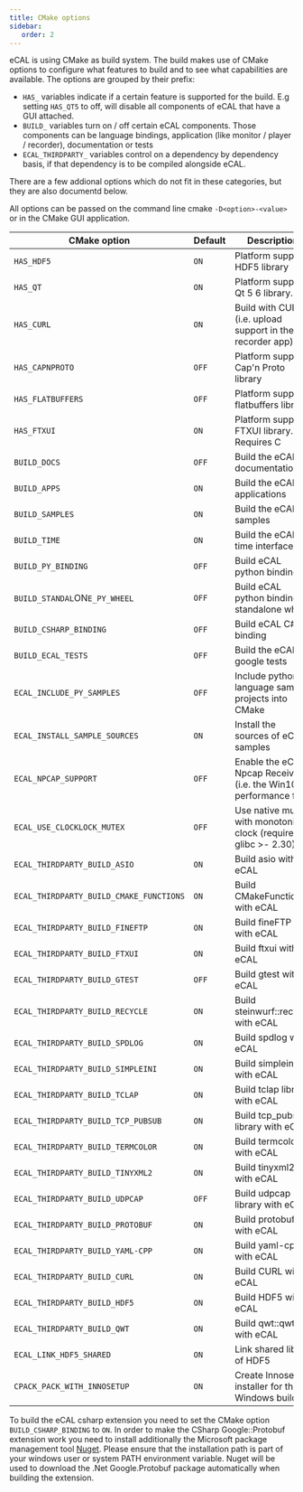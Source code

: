 ```yaml
---
title: CMake options
sidebar:
   order: 2
---
```


eCAL is using CMake as build system.
The build makes use of CMake options to configure what features to build and to see what capabilities are available.
The options are grouped by their prefix:

- ``HAS_`` variables indicate if a certain feature is supported for the build. E.g setting ``HAS_QT5`` to off, will disable all components of eCAL that have a GUI attached.
- ``BUILD_`` variables turn on / off certain eCAL components. Those components can be language bindings, application (like monitor / player / recorder), documentation or tests
- ``ECAL_THIRDPARTY_`` variables control on a dependency by dependency basis, if that dependency is to be compiled alongside eCAL.

There are a few addional options which do not fit in these categories, but they are also documentd below.

All options can be passed on the command line cmake ``-D<option>-<value>`` or in the CMake GUI application.

| CMake option                              | Default | Description                                                     |
|-------------------------------------------|---------|-----------------------------------------------------------------|
| ``HAS_HDF5``                              | ``ON``  | Platform supports HDF5 library                                  |
| ``HAS_QT``                                | ``ON``  | Platform supports Qt 5 6 library.                               |
| ``HAS_CURL``                              | ``ON``  | Build with CURL (i.e. upload support in the recorder app)       |
| ``HAS_CAPNPROTO``                         | ``OFF`` | Platform supports Cap'n Proto library                           |
| ``HAS_FLATBUFFERS``                       | ``OFF`` | Platform supports flatbuffers library                           |
| ``HAS_FTXUI``                             | ``ON``  | Platform supports FTXUI library. Requires C||17 and up.         |
| ``BUILD_DOCS``                            | ``OFF`` | Build the eCAL documentation                                    |
| ``BUILD_APPS``                            | ``ON``  | Build the eCAL applications                                     |
| ``BUILD_SAMPLES``                         | ``ON``  | Build the eCAL samples                                          |
| ``BUILD_TIME``                            | ``ON``  | Build the eCAL time interfaces                                  |
| ``BUILD_PY_BINDING``                      | ``OFF`` | Build eCAL python binding                                       |
| ``BUILD_STANDAL``ON``E_PY_WHEEL``         | ``OFF`` | Build eCAL python binding as standalone wheel                   |
| ``BUILD_CSHARP_BINDING``                  | ``OFF`` | Build eCAL C# binding                                           |
| ``BUILD_ECAL_TESTS``                      | ``OFF`` | Build the eCAL google tests                                     |
| ``ECAL_INCLUDE_PY_SAMPLES``               | ``OFF`` | Include python language sample projects into CMake              |
| ``ECAL_INSTALL_SAMPLE_SOURCES``           | ``ON``  | Install the sources of eCAL samples                             |
| ``ECAL_NPCAP_SUPPORT``                    | ``OFF`` | Enable the eCAL Npcap Receiver (i.e. the Win10 performance fix) |
| ``ECAL_USE_CLOCKLOCK_MUTEX``              | ``OFF`` | Use native mutex with monotonic clock (requires glibc >- 2.30)  |
| ``ECAL_THIRDPARTY_BUILD_ASIO``            | ``ON``  | Build asio with eCAL                                            |
| ``ECAL_THIRDPARTY_BUILD_CMAKE_FUNCTIONS`` | ``ON``  | Build CMakeFunctions with eCAL                                  |
| ``ECAL_THIRDPARTY_BUILD_FINEFTP``         | ``ON``  | Build fineFTP with eCAL                                         |
| ``ECAL_THIRDPARTY_BUILD_FTXUI``           | ``ON``  | Build ftxui with eCAL                                           |
| ``ECAL_THIRDPARTY_BUILD_GTEST``           | ``OFF`` | Build gtest with eCAL                                           |
| ``ECAL_THIRDPARTY_BUILD_RECYCLE``         | ``ON``  | Build steinwurf::recylce with eCAL                              |
| ``ECAL_THIRDPARTY_BUILD_SPDLOG``          | ``ON``  | Build spdlog with eCAL                                          |
| ``ECAL_THIRDPARTY_BUILD_SIMPLEINI``       | ``ON``  | Build simpleini with eCAL                                       |
| ``ECAL_THIRDPARTY_BUILD_TCLAP``           | ``ON``  | Build tclap library with eCAL                                   |
| ``ECAL_THIRDPARTY_BUILD_TCP_PUBSUB``      | ``ON``  | Build tcp_pubsub library with eCAL                              |
| ``ECAL_THIRDPARTY_BUILD_TERMCOLOR``       | ``ON``  | Build termcolor with eCAL                                       |
| ``ECAL_THIRDPARTY_BUILD_TINYXML2``        | ``ON``  | Build tinyxml2 with eCAL                                        |
| ``ECAL_THIRDPARTY_BUILD_UDPCAP``          | ``OFF`` | Build udpcap library with eCAL                                  |
| ``ECAL_THIRDPARTY_BUILD_PROTOBUF``        | ``ON``  | Build protobuf with eCAL                                        |
| ``ECAL_THIRDPARTY_BUILD_YAML-CPP``        | ``ON``  | Build yaml-cpp with eCAL                                        |
| ``ECAL_THIRDPARTY_BUILD_CURL``            | ``ON``  | Build CURL with eCAL                                            |
| ``ECAL_THIRDPARTY_BUILD_HDF5``            | ``ON``  | Build HDF5 with eCAL                                            |
| ``ECAL_THIRDPARTY_BUILD_QWT``             | ``ON``  | Build qwt::qwt with eCAL                                        |
| ``ECAL_LINK_HDF5_SHARED``                 | ``ON``  | Link shared libs of HDF5                                        |
| ``CPACK_PACK_WITH_INNOSETUP``             | ``ON``  | Create Innosetup installer for the Windows build                |

To build the eCAL csharp extension you need to set the CMake option ``BUILD_CSHARP_BINDING`` to ``ON``.
In order to make the CSharp Google::Protobuf extension work you need to install additionally the Microsoft package management tool [Nuget](https://www.nuget.org/downloads).
Please ensure that the installation path is part of your windows user or system PATH environment variable.
Nuget will be used to download the .Net Google.Protobuf package automatically when building the extension.

